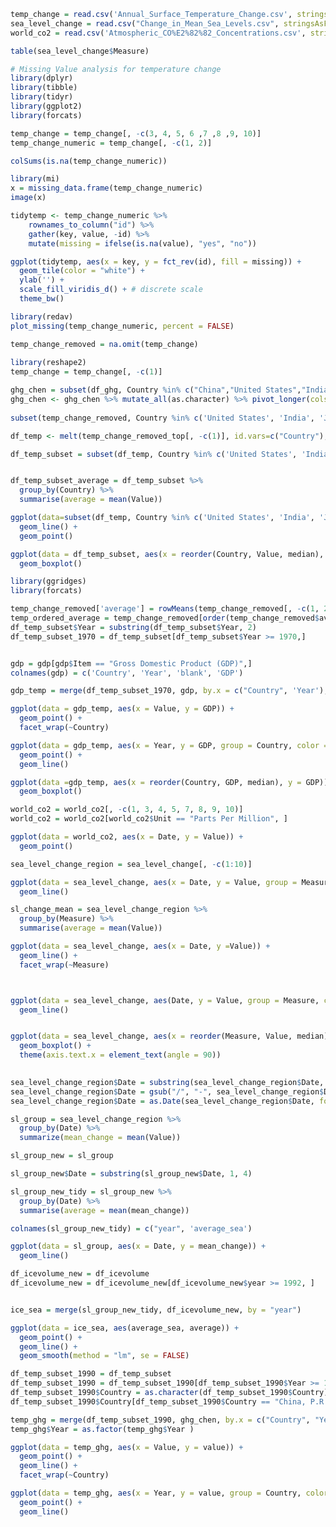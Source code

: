 
```r
temp_change = read.csv('Annual_Surface_Temperature_Change.csv', stringsAsFactors = TRUE)
sea_level_change = read.csv("Change_in_Mean_Sea_Levels.csv", stringsAsFactors = TRUE)
world_co2 = read.csv('Atmospheric_CO%E2%82%82_Concentrations.csv', stringsAsFactors = TRUE)
```

```r
table(sea_level_change$Measure)
```

```r
# Missing Value analysis for temperature change
library(dplyr)
library(tibble)
library(tidyr)
library(ggplot2)
library(forcats)

temp_change = temp_change[, -c(3, 4, 5, 6 ,7 ,8 ,9, 10)]
temp_change_numeric = temp_change[, -c(1, 2)]

colSums(is.na(temp_change_numeric))
```

```r

library(mi)
x = missing_data.frame(temp_change_numeric)
image(x)
```


```r

tidytemp <- temp_change_numeric %>% 
    rownames_to_column("id") %>% 
    gather(key, value, -id) %>% 
    mutate(missing = ifelse(is.na(value), "yes", "no"))

ggplot(tidytemp, aes(x = key, y = fct_rev(id), fill = missing)) +
  geom_tile(color = "white") + 
  ylab('') + 
  scale_fill_viridis_d() + # discrete scale
  theme_bw()
```

```r
library(redav)  
plot_missing(temp_change_numeric, percent = FALSE)
```

```r

temp_change_removed = na.omit(temp_change)
 
library(reshape2)
temp_change = temp_change[, -c(1)]

ghg_chen = subset(df_ghg, Country %in% c("China","United States","India","France","Japan","Germany","Italy","United Kingdom","Mexico","Indonesia"))
ghg_chen <- ghg_chen %>% mutate_all(as.character) %>% pivot_longer(cols = -c("Country","Data.source","Sector","Gas","Unit"), names_to = "Year", values_to = "value", names_prefix = "X")
  
subset(temp_change_removed, Country %in% c('United States', 'India', 'Japan', 'Germany', 'Indonesia', 'France', 'Brazil', 'United Kingdom', 'Italy', 'Mexico', 'China, P.R.: Mainland'))

df_temp <- melt(temp_change_removed_top[, -c(1)], id.vars=c("Country"),value.name="Value", variable.name="Year")

df_temp_subset = subset(df_temp, Country %in% c('United States', 'India', 'Japan', 'Germany', 'Indonesia', 'France', 'Brazil', 'United Kingdom', 'Italy', 'Mexico', 'China, P.R.: Mainland'))


df_temp_subset_average = df_temp_subset %>%
  group_by(Country) %>%
  summarise(average = mean(Value))

ggplot(data=subset(df_temp, Country %in% c('United States', 'India', 'Japan', 'Germany', 'Indonesia', 'France', 'Brazil', 'United Kingdom', 'Italy', 'Mexico', 'China, P.R.: Mainland')), aes(x=Year, y=Value, group = Country, colour = Country)) +
  geom_line() +
  geom_point()

ggplot(data = df_temp_subset, aes(x = reorder(Country, Value, median), y = Value)) + 
  geom_boxplot()

library(ggridges)
library(forcats)

```

```r
temp_change_removed['average'] = rowMeans(temp_change_removed[, -c(1, 2)])
temp_ordered_average = temp_change_removed[order(temp_change_removed$average, decreasing = TRUE),]
df_temp_subset$Year = substring(df_temp_subset$Year, 2)
df_temp_subset_1970 = df_temp_subset[df_temp_subset$Year >= 1970,]


gdp = gdp[gdp$Item == "Gross Domestic Product (GDP)",]
colnames(gdp) = c('Country', 'Year', 'blank', 'GDP')

gdp_temp = merge(df_temp_subset_1970, gdp, by.x = c("Country", 'Year'), by.y = c('Country', "Year"))

ggplot(data = gdp_temp, aes(x = Value, y = GDP)) +
  geom_point() +
  facet_wrap(~Country)

ggplot(data = gdp_temp, aes(x = Year, y = GDP, group = Country, color = Country)) + 
  geom_point() + 
  geom_line()

ggplot(data =gdp_temp, aes(x = reorder(Country, GDP, median), y = GDP)) + 
  geom_boxplot()
```


```r
world_co2 = world_co2[, -c(1, 3, 4, 5, 7, 8, 9, 10)]
world_co2 = world_co2[world_co2$Unit == "Parts Per Million", ]

ggplot(data = world_co2, aes(x = Date, y = Value)) +
  geom_point() 

```

```r

sea_level_change_region = sea_level_change[, -c(1:10)]

ggplot(data = sea_level_change, aes(x = Date, y = Value, group = Measure, color = Measure)) + 
  geom_line()

sl_change_mean = sea_level_change_region %>%
  group_by(Measure) %>%
  summarise(average = mean(Value))
```

```r
ggplot(data = sea_level_change, aes(x = Date, y =Value)) +
  geom_line() +
  facet_wrap(~Measure)



ggplot(data = sea_level_change, aes(Date, y = Value, group = Measure, color = Measure)) +
  geom_line() 


ggplot(data = sea_level_change, aes(x = reorder(Measure, Value, median), y = Value)) +
  geom_boxplot() +
  theme(axis.text.x = element_text(angle = 90))
  
```

```r
sea_level_change_region$Date = substring(sea_level_change_region$Date, 2)
sea_level_change_region$Date = gsub("/", "-", sea_level_change_region$Date)
sea_level_change_region$Date = as.Date(sea_level_change_region$Date, format = "%m-%d-%Y")

sl_group = sea_level_change_region %>%
  group_by(Date) %>%
  summarize(mean_change = mean(Value))

sl_group_new = sl_group

sl_group_new$Date = substring(sl_group_new$Date, 1, 4)

sl_group_new_tidy = sl_group_new %>%
  group_by(Date) %>%
  summarise(average = mean(mean_change))

colnames(sl_group_new_tidy) = c("year", 'average_sea')

ggplot(data = sl_group, aes(x = Date, y = mean_change)) +
  geom_line()

df_icevolume_new = df_icevolume
df_icevolume_new = df_icevolume_new[df_icevolume_new$year >= 1992, ]


ice_sea = merge(sl_group_new_tidy, df_icevolume_new, by = "year")

ggplot(data = ice_sea, aes(average_sea, average)) + 
  geom_point() + 
  geom_line() + 
  geom_smooth(method = "lm", se = FALSE)
```

```r

df_temp_subset_1990 = df_temp_subset
df_temp_subset_1990 = df_temp_subset_1990[df_temp_subset_1990$Year >= 1990,]
df_temp_subset_1990$Country = as.character(df_temp_subset_1990$Country)
df_temp_subset_1990$Country[df_temp_subset_1990$Country == "China, P.R.: Mainland"] = "China"

temp_ghg = merge(df_temp_subset_1990, ghg_chen, by.x = c("Country", "Year"),  by.y = c("Country", "Year"))
temp_ghg$Year = as.factor(temp_ghg$Year )

ggplot(data = temp_ghg, aes(x = Value, y = value)) +
  geom_point() +
  geom_line() +
  facet_wrap(~Country)

ggplot(data = temp_ghg, aes(x = Year, y = value, group = Country, color = Country)) +
  geom_point() + 
  geom_line()

```


